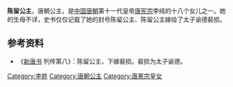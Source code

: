 {{東亞女性歷史人物
| 名稱=陈留公主
| 身份=[[唐朝|唐朝]]公主
| 畫像=
| 說明=
| 姓=李
| 封爵=[[公主|公主]]
| 位號=
| 封號=陈留公主
| 湯沐邑=[[陈留|陈留]]
| 出生年=
| 婚年=
| 逝世年=
| 諡號=
| 墳墓=
| 父親=[[唐宪宗|唐宪宗]][[李纯|李纯]]
| 夫=裴损
|}}
'''陈留公主'''，唐朝公主，是[[中国|中国]][[唐朝|唐朝]]第十一代皇帝[[唐宪宗|唐宪宗]]李纯的十八个女儿之一。她的生母不详，史书仅仅记载了她的封号陈留公主、陈留公主嫁给了太子谕德裴损。
== 参考资料 ==
*《[[新唐书|新唐书]] 列传第八》：陈留公主，下嫁裴损。裴损为太子谕德。

[[Category:李姓|Category:李姓]]
[[Category:唐朝公主|Category:唐朝公主]]
[[Category:唐憲宗皇女|Category:唐憲宗皇女]]